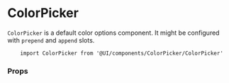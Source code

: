 
<Meta title="Components API|ColorPicker" />

# ColorPicker

`ColorPicker` is a default color options component. It might be configured with `prepend` and `append` slots.

```
    import ColorPicker from '@UI/components/ColorPicker/ColorPicker'
```

### Props

<Props of={ColorPicker} />
